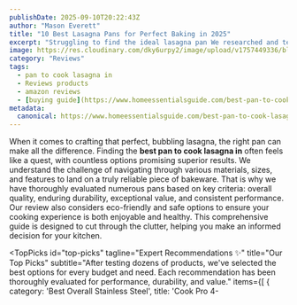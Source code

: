 ```yaml
---
publishDate: 2025-09-10T20:22:43Z
author: "Mason Everett"
title: "10 Best Lasagna Pans for Perfect Baking in 2025"
excerpt: "Struggling to find the ideal lasagna pan We researched and tested top models to help you bake delicious casseroles with ease and confidence."
image: https://res.cloudinary.com/dky6urpy2/image/upload/v1757449336/blog_image_1757449336_s8pdxx.webp
category: "Reviews"
tags:
  - pan to cook lasagna in
  - Reviews products
  - amazon reviews
  - [buying guide](https://www.homeessentialsguide.com/best-pan-to-cook-a-steak-in)
metadata:
  canonical: https://www.homeessentialsguide.com/best-pan-to-cook-lasagna-in
---
```



When it comes to crafting that perfect, bubbling lasagna, the right pan can make all the difference. Finding the **best pan to cook lasagna in** often feels like a quest, with countless options promising superior results. We understand the challenge of navigating through various materials, sizes, and features to land on a truly reliable piece of bakeware. That is why we have thoroughly evaluated numerous pans based on key criteria: overall quality, enduring durability, exceptional value, and consistent performance. Our review also considers eco-friendly and safe options to ensure your cooking experience is both enjoyable and healthy. This comprehensive guide is designed to cut through the clutter, helping you make an informed decision for your kitchen.

<TopPicks
  id="top-picks"
  tagline="Expert Recommendations ✨"
  title="Our Top Picks"
  subtitle="After testing dozens of products, we've selected the best options for every budget and need. Each recommendation has been thoroughly evaluated for performance, durability, and value."
  items={[
    {
      category: 'Best Overall Stainless Steel',
      title: 'Cook Pro 4-